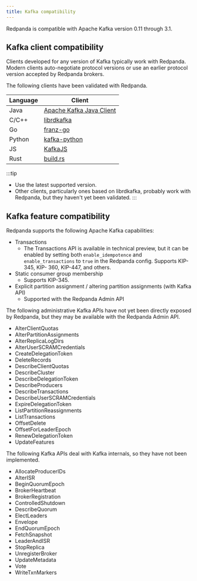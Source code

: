 ```yaml
---
title: Kafka compatibility
---
```


Redpanda is compatible with Apache Kafka version 0.11 through 3.1.  

## Kafka client compatibility

Clients developed for any version of Kafka typically work with Redpanda. Modern clients auto-negotiate protocol versions or use an earlier protocol version accepted by Redpanda brokers.

The following clients have been validated with Redpanda.

| Language | Client | 
| -------- | ------ | 
| Java | [Apache Kafka Java Client](https://github.com/apache/kafka) | 
| C/C++ | [librdkafka](https://github.com/edenhill/librdkafka) | 
| Go | [franz-go](https://github.com/twmb/franz-go) | 
| Python | [kafka-python](https://pypi.org/project/kafka-python) |
| JS | [KafkaJS](https://kafka.js.org) | 
| Rust | [build.rs](https://github.com/kafka-rust/kafka-rust) | 

:::tip
* Use the latest supported version.
* Other clients, particularly ones based on librdkafka, probably work with Redpanda, but they haven't yet been validated.
:::

## Kafka feature compatibility 

Redpanda supports the following Apache Kafka capabilities:

* Transactions
    * The Transactions API is available in technical preview, but it can be enabled by setting both `enable_idempotence` and `enable_transactions` to `true` in the Redpanda config. Supports KIP-345, KIP- 360, KIP-447, and others.
* Static consumer group membership
  *  Supports KIP-345.
* Explicit partition assignment / altering partition assignments (with Kafka API)
    * Supported with the Redpanda Admin API
  
<!--- * Client quotas for bandwidth and request rate
    * Planned for a future release
* Follower fetching
    * Planned for a future release
* Deleting records
    * Planned for a future release --->

The following administrative Kafka APIs have not yet been directly exposed by Redpanda, but they may be available with the Redpanda Admin API. 

* AlterClientQuotas
* AlterPartitionAssignments
* AlterReplicaLogDirs
* AlterUserSCRAMCredentials
* CreateDelegationToken
* DeleteRecords
* DescribeClientQuotas
* DescribeCluster
* DescribeDelegationToken
* DescribeProducers
* DescribeTransactions
* DescribeUserSCRAMCredentials
* ExpireDelegationToken
* ListPartitionReassignments
* ListTransactions
* OffsetDelete
* OffsetForLeaderEpoch
* RenewDelegationToken
* UpdateFeatures

The following Kafka APIs deal with Kafka internals, so they have not been implemented.

* AllocateProducerIDs
* AlterISR
* BeginQuorumEpoch
* BrokerHeartbeat
* BrokerRegistration
* ControlledShutdown
* DescribeQuorum
* ElectLeaders
* Envelope
* EndQuorumEpoch
* FetchSnapshot
* LeaderAndISR
* StopReplica
* UnregisterBroker
* UpdateMetadata
* Vote
* WriteTxnMarkers